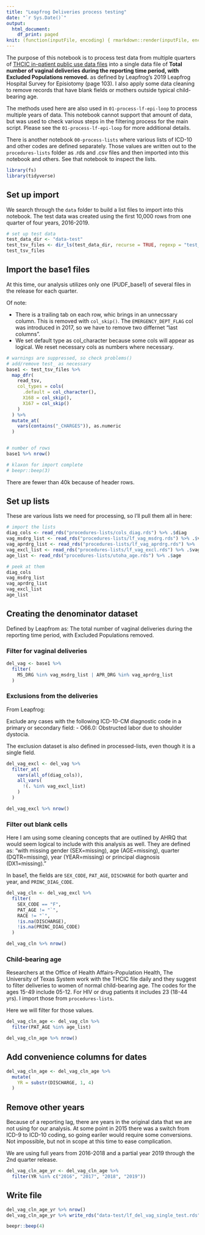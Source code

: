 ```yaml
---
title: "Leapfrog Deliveries process testing"
date: "`r Sys.Date()`"
output:
  html_document:
    df_print: paged
knit: (function(inputFile, encoding) { rmarkdown::render(inputFile, encoding = encoding, output_dir = "docs") })
---
```


The purpose of this notebook is to process test data from multiple quarters of [THCIC in-patient public use data files](https://www.dshs.texas.gov/thcic/hospitals/Inpatientpudf.shtm) into a single data file of **Total number of vaginal deliveries during the reporting time period, with Excluded Populations removed.** as defined by Leapfrog's 2019 Leapfrog Hospital Survey for Episiotomy (page 103). I also apply some data cleaning to remove records that have blank fields or mothers outside typical child-bearing age.

The methods used here are also used in `01-process-lf-epi-loop` to process multiple years of data. This notebook cannot support that amount of data, but was used to check various steps in the filtering process for the main script. Please see the `01-process-lf-epi-loop` for more additional details.

There is another notebook `00-process-lists` where various lists of ICD-10 and other codes are defined separately. Those values are written out to the `procedures-lists` folder as .rds and .csv files and then imported into this notebook and others. See that notebook to inspect the lists.

```r
library(fs)
library(tidyverse)
```

## Set up import

We search through the `data` folder to build a list files to import into this notebook. The test data was created using the first 10,000 rows from one quarter of four years, 2016-2019.

```r
# set up test data
test_data_dir <- "data-test"
test_tsv_files <- dir_ls(test_data_dir, recurse = TRUE, regexp = "test_base1")
test_tsv_files
```

## Import the base1 files

At this time, our analysis utilizes only one (PUDF_base1) of several files in the release for each quarter.

Of note:

- There is a trailing tab on each row, whic brings in an unnecssary column. This is removed with `col_skip()`. The `EMERGENCY_DEPT_FLAG` col was introduced in 2017, so we have to remove two differnet "last columns".
- We set default type as col_character because some cols will appear as logical. We reset necessary cols as numbers where necessary.

```r
# warnings are suppressed, so check problems()
# add/remove test_ as necessary
base1 <- test_tsv_files %>%
  map_dfr(
    read_tsv,
    col_types = cols(
      .default = col_character(),
      X168 = col_skip(),
      X167 = col_skip()
    )
  ) %>% 
  mutate_at(
    vars(contains("_CHARGES")), as.numeric
  )


# number of rows
base1 %>% nrow()

# klaxon for import complete
# beepr::beep(3)

```

There are fewer than 40k because of header rows.

## Set up lists

These are various lists we need for processing, so I'll pull them all in here:

```r
# import the lists
diag_cols <- read_rds("procedures-lists/cols_diag.rds") %>% .$diag
vag_msdrg_list <- read_rds("procedures-lists/lf_vag_msdrg.rds") %>% .$vag_msdrg
vag_aprdrg_list <- read_rds("procedures-lists/lf_vag_aprdrg.rds") %>% .$vag_aprdrg
vag_excl_list <- read_rds("procedures-lists/lf_vag_excl.rds") %>% .$vag_excl
age_list <- read_rds("procedures-lists/utoha_age.rds") %>% .$age

# peek at them
diag_cols
vag_msdrg_list
vag_aprdrg_list
vag_excl_list
age_list
```

## Creating the denominator dataset

Defined by Leapfrom as: The total number of vaginal deliveries during the reporting time period, with Excluded Populations removed.

### Filter for vaginal deliveries

```r
del_vag <- base1 %>% 
  filter(
    MS_DRG %in% vag_msdrg_list | APR_DRG %in% vag_aprdrg_list
  )
```


### Exclusions from the deliveries

From Leapfrog:

Exclude any cases with the following ICD-10-CM diagnostic code in a primary or secondary field:
- O66.0: Obstructed labor due to shoulder dystocia.

The exclusion dataset is also defined in processed-lists, even though it is a single field.

```r

del_vag_excl <- del_vag %>% 
  filter_at(
    vars(all_of(diag_cols)),
    all_vars(
      !(. %in% vag_excl_list)
    )
  ) 

del_vag_excl %>% nrow()

```

### Filter out blank cells

Here I am using some cleaning concepts that are outlined by AHRQ that would seem logical to include with this analysis as well. They are defined as: "with missing gender (SEX=missing), age (AGE=missing), quarter (DQTR=missing), year (YEAR=missing) or principal diagnosis (DX1=missing)."

In base1, the fields are `SEX_CODE`, `PAT_AGE`, `DISCHARGE` for both quarter and year, and `PRINC_DIAG_CODE`.

```r

del_vag_cln <- del_vag_excl %>% 
  filter(
    SEX_CODE == "F",
    PAT_AGE != "`",
    RACE != "`",
    !is.na(DISCHARGE),
    !is.na(PRINC_DIAG_CODE)
  )

del_vag_cln %>% nrow()
```

### Child-bearing age

Researchers at the Office of Health Affairs-Population Health, The University of Texas System work with the THCIC file daily and they suggest to filter deliveries to women of normal child-bearing age. The codes for the ages 15-49 include 05-12. For HIV or drug patients it includes 23 (18-44 yrs). I import those from `procedures-lists`.

Here we will filter for those values.

```r

del_vag_cln_age <- del_vag_cln %>% 
  filter(PAT_AGE %in% age_list)

del_vag_cln_age %>% nrow()
```

## Add convenience columns for dates

```r
del_vag_cln_age <- del_vag_cln_age %>% 
  mutate(
    YR = substr(DISCHARGE, 1, 4)
  )
```

## Remove other years

Because of a reporting lag, there are years in the original data that we are not using for our analysis. At some point in 2015 there was a switch from ICD-9 to ICD-10 coding, so going eariler would require some conversions. Not impossible, but not in scope at this time to ease complication.

We are using full years from 2016-2018 and a partial year 2019 through the 2nd quarter release. 

```r
del_vag_cln_age_yr <- del_vag_cln_age %>% 
  filter(YR %in% c("2016", "2017", "2018", "2019"))
```

## Write file

```r
del_vag_cln_age_yr %>% nrow()
del_vag_cln_age_yr %>% write_rds("data-test/lf_del_vag_single_test.rds")

beepr::beep(4)

```

